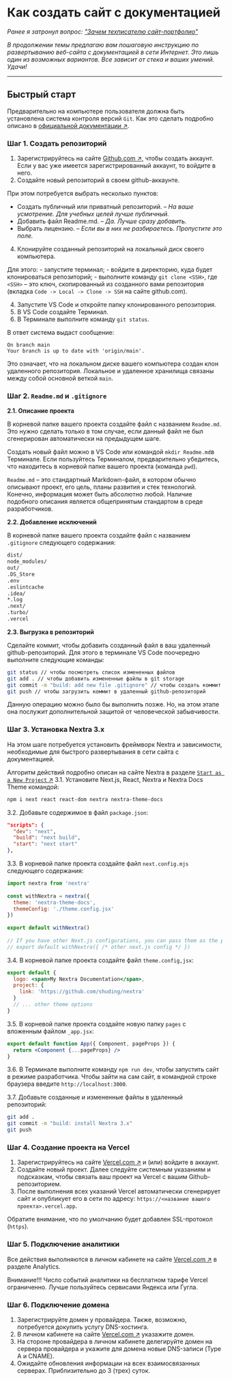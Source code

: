 # Как создать сайт с документацией

*Ранее я затронул вопрос: ["Зачем техписателю сайт-портфолио"](../blog/zachem-tekhpisatelyu-sayt-portfolio.mdx)*

*В продолжении темы предлагаю вам пошаговую инструкцию по развертыванию веб-сайта с документацией в сети Интернет. Это лишь один из возможных вариантов. Все зависит от стека и ваших умений. Удачи!*

------

## Быстрый старт

Предварительно на компьютере пользователя должна быть установлена система контроля версий `Git`. Как это сделать подробно описано в [официальной документации ↗](https://git-scm.com/book/en/v2/Getting-Started-Installing-Git).

### Шаг 1. Создать репозиторий

1. Зарегистрируйтесь на сайте [Github.com ↗](https://github.com), чтобы создать аккаунт. Если у вас уже имеется зарегистрированный аккаунт, то войдите в него. 
2. Создайте новый репозиторий в своем github-аккаунте.

При этом потребуется выбрать несколько пунктов:
* Создать публичный или приватный репозиторий. – *На ваше усмотрение. Для учебных целей лучше публичный.*
* Добавить файл Readme.md. – *Да. Лучше сразу добавить.*
* Выбрать лицензию. – *Если вы в них не разбираетесь. Пропустите это поле.*

4. Клонируйте созданный репозиторий на локальный диск своего компьютера. 

Для этого:
	- запустите терминал;
	- войдите в директорию, куда будет клонироваться репозиторий;
	- выполните команду `git clone <SSH>`, где `<SSH>` – это ключ, скопированный из созданного вами репозитория (вкладка `Code -> Local -> Clone -> SSH` на сайте github.com).

4. Запустите VS Code и откройте папку клонированного репозитория.
5. В VS Code создайте Терминал.
6. В Терминале выполните команду `git status`. 

В ответ система выдаст сообщение:
```
On branch main
Your branch is up to date with 'origin/main'.
```
Это означает, что на локальном диске вашего компьютера создан клон удаленного репозитория. Локальное и удаленное хранилища связаны между собой основной веткой `main`. 

### Шаг 2. `Readme.md` и `.gitignore`

**2.1. Описание проекта**

В корневой папке вашего проекта создайте файл с названием `Readme.md`. Это нужно сделать только в том случае, если данный файл не был сгенерирован автоматически на предыдущем шаге.

Создать новый файл можно в VS Code или командой `mkdir Readme.md`в Терминале. Если пользуйтесь Терминалом, предварительно убедитесь, что находитесь в корневой папке вашего проекта (команда `pwd`). 

`Readme.md` – это стандартный Markdown-файл, в котором обычно описывают проект, его цель, планы развития и стек технологий. Конечно, информация может быть абсолютно любой. Наличие подобного описания является общепринятым стандартом в среде разработчиков.

**2.2. Добавление исключений**

В корневой папке вашего проекта создайте файл с названием `.gitignore` следующего содержания:

```bash
dist/
node_modules/
out/
.DS_Store
.env
.eslintcache
.idea/
*.log
.next/
.turbo/
.vercel
```

**2.3. Выгрузка в репозиторий**

Сделайте коммит, чтобы добавить созданный файл в ваш удаленный github-репозиторий. Для этого в терминале VS Code поочередно выполните следующие команды:

```bash
git status // чтобы посмотреть список измененных файлов
git add . // чтобы добавить измененные файлы в git storage
git commit -m "build: add new file .gitignore" // чтобы создать коммит
git push // чтобы загрузить коммит в удаленный github-репозиторий
```

Данную операцию можно было бы выполнить позже. Но, на этом этапе она послужит дополнительной защитой от человеческой забывчивости. 

### Шаг 3. Установка Nextra 3.x

На этом шаге потребуется установить фреймворк Nextra и зависимости, необходимые для быстрого развертывания в сети сайта с документацией.

Алгоритм действий подробно описан на сайте Nextra в разделе [`Start as a New Project` ↗](https://nextra.site/docs/docs-theme/start)
3.1. Установите Next.js, React, Nextra и Nextra Docs Theme командой:

```bash
npm i next react react-dom nextra nextra-theme-docs
```

3.2. Добавьте содержимое в файл `package.json`:

```json
"scripts": {
  "dev": "next",
  "build": "next build",
  "start": "next start"
},
```

3.3. В корневой папке проекта создайте файл `next.config.mjs` следующего содержания:

```js
import nextra from 'nextra'
 
const withNextra = nextra({
  theme: 'nextra-theme-docs',
  themeConfig: './theme.config.jsx'
})
 
export default withNextra()
 
// If you have other Next.js configurations, you can pass them as the parameter:
// export default withNextra({ /* other next.js config */ })
```

3.4. В корневой папке проекта создайте файл `theme.config,jsx`:

```jsx
export default {
  logo: <span>My Nextra Documentation</span>,
  project: {
    link: 'https://github.com/shuding/nextra'
  }
  // ... other theme options
}
```

3.5. В корневой папке проекта создайте новую папку `pages` с вложенным файлом `_app.jsx`:

```jsx
export default function App({ Component, pageProps }) {
  return <Component {...pageProps} />
}
```

3.6. В Терминале выполните команду `npm run dev`, чтобы запустить сайт в режиме разработчика. Чтобы зайти на сам сайт, в командной строке браузера введите `http://localhost:3000`.

3.7. Добавьте созданные и измененные файлы в удаленный репозиторий:

```bash
git add .
git commit -m "build: install Nextra 3.x" 
git push 
```

### Шаг 4. Создание проекта на Vercel

1. Зарегистрируйтесь на сайте [Vercel.com ↗](https://vercel.com) и (или) войдите в аккаунт.
2. Создайте новый проект. Далее следуйте системным указаниям и подсказкам, чтобы связать ваш проект на Vercel с вашим Github-репозиторием.
3. После выполнения всех указаний Vercel автоматически сгенерирует сайт и опубликует его в сети по адресу: `https://<название вашего проекта>.vercel.app`.

Обратите внимание, что по умолчанию будет добавлен SSL-протокол (`https`). 

### Шаг 5. Подключение аналитики

Все действия выполняются в личном кабинете на сайте [Vercel.com ↗](https://vercel.com) в разделе Analytics.

Внимание!!! Число событий аналитики на бесплатном тарифе Vercel ограниченно. Лучше пользуйтесь сервисами Яндекса или Гугла.

### Шаг 6. Подключение домена

1. Зарегистрируйте домен у провайдера. Также, возможно, потребуется докупить услугу DNS-хостинга.
2. В личном кабинете на сайте [Vercel.com ↗](https://vercel.com) указажите домен.
3. На стороне провайдера в личном кабинете делегируйте домен на сервера провайдера и укажите для домена новые DNS-записи (Type A и CNAME). 
4. Ожидайте обновления информации на всех взаимосвязанных серверах. Приблизительно до 3 (трех) суток.